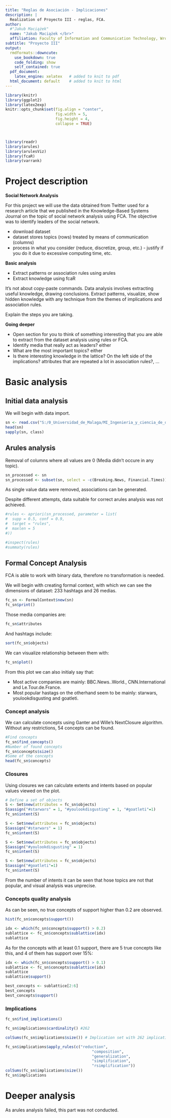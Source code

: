 ```yaml
---
title: "Reglas de Asociación - Implicaciones"
description: |
  Realization of Proyecto III - reglas, FCA.
author:
  #"Jakub Maciążek"
  name: "Jakub Maciążek </br>"
  affiliation: Faculty of Information and Communication Technology, Wrocław University of Science and Technology
subtitle: "Proyecto III"
output:
  rmdformats::downcute:
    use_bookdown: true
    code_folding: show
    self_contained: true
  pdf_document:   
    latex_engine: xelatex   # added to knit to pdf 
  html_document: default    # added to knit to html 
---
```


```r
library(knitr)
library(ggplot2)
library(latex2exp)
knitr::opts_chunk$set(fig.align = "center",
                      fig.width = 5,
                      fig.height = 4,
                      collapse = TRUE)



library(readr)
library(arules)
library(arulesViz)
library(fcaR)
library(varrank)
```

# Project description

**Social Network Analysis**

  For this project we will use the data obtained from Twitter used for a research article that we published in the Knowledge-Based Systems Journal on the topic of social network analysis using FCA. The objective was to identify leaders of the social network.
  
  - download dataset
  - dataset stores topics (rows) treated by means of communication (columns)
  - process in what you consider (reduce, discretize, group, etc.) - justify if you do it due to excessive computing time, etc.
  
**Basic analysis**

  - Extract patterns or association rules using arules
  - Extract knowledge using fcaR
  
  It's not about copy-paste commands. Data analysis involves extracting useful knowledge, drawing conclusions. Extract patterns, visualize, show hidden knowledge with any technique from the themes of implications and association rules.

Explain the steps you are taking.

**Going deeper**

  - Open section for you to think of something interesting that you are able to extract from the dataset analysis using rules or FCA.
  - Identify media that really act as leaders? either
  - What are the most important topics? either
  - Is there interesting knowledge in the lattice? On the left side of the implications? attributes that are repeated a lot in association rules?, …
 
 
# Basic analysis

## Initial data analysis

  We will begin with data import.

```r
sn <- read.csv("S:/0_Universidad_de_Malaga/MI_Ingenieria_y_ciencia_de_datos/Estatistica_avanzada_para_ciencia_de_datos/Reglas_de_asociacion/proyecto_tercera_parte/5000 de 26 medios completo-1.csv",  sep=";", row.names = 1, colClasses=c("character", rep("numeric",26)))
head(sn)
sapply(sn, class)
```

  
<!--  
  OLD DATA READ


```r
sn <- read.csv("S:/0_Universidad_de_Malaga/MI_Ingenieria_y_ciencia_de_datos/Estatistica_avanzada_para_ciencia_de_datos/Reglas_de_asociacion/proyecto_tercera_parte/5000 de 26 medios completo-1.csv",  sep=";")
head(sn)
```

  Adding rownames

```r
rows_labels <- sn[ , c("X")]
#head(rows_labels)
sn <- subset(sn, select = -c(X) )
#head(sn)
rownames(sn) <- rows_labels
head(sn)
#sn <- sapply(sn, function(x){ as.logical(as.integer(x)) })
#sn <- as.logical(as.integer(sn))
```
-->

<!--
  
  ATTEMPT TO CREATE DATA SUITABLE FOR ARULES  


```r
#dim(sn) # 233 x 26
#colnames(sn)[1] # start with 1
rows <- rownames(sn)
cols <- colnames(sn)

sn_mth <- c()
sn_htm <- c()
for (row in 1:233) { #1:233
  rowname <- rows[row]
  row_data <- sn[row,]
  
  for (col in 1:26) { #1:26
    append(sn_mth, c(col, row_data[col])) #test
    #print(row_data[col] == 1)
    if (row_data[col] == 1) {
      col_value <- cols[col]
      
      value <- {hashtag=as.factor(rowname); media=col_value}
      value2 <- c(as.factor(col_value), rowname)
      
      #print(value)
      sn_mth <- append(sn_mth, value)
      sn_htm <- append(sn_htm, value2)
    }
  }
}
#sn_mth
#sn_htm
```
-->

<!--

    SECOND ATTEMPT TO CREATE DATA SUITABLE FOR ARULES  

```r
#dim(sn) # 233 x 26
#colnames(sn)[1] # start with 1
rows <- rownames(sn)
cols <- colnames(sn)

medias <- c()
hashtags <- c()
for (row in 1:233) { #1:233
  rowname <- rows[row]
  row_data <- sn[row,]
  
  for (col in 1:26) { #1:26
    append(sn_mth, c(col, row_data[col])) #test
    #print(row_data[col] == 1)
    if (row_data[col] == 1) {
      medias <- append(medias, cols[col])
      hashtags <- append(hashtags, rowname)
    }
  }
}
#medias
#hashtags
```
```r
library("Matrix")

a_df <- data.frame(
  Media = medias, #TID
  Hashtag = hashtags #item
)

#j <- as.integer(a_df$Media)
#Hashtag <- factor(a_df$Hashtag)
#i <- as.integer(Hashtag)
j <- factor(a_df$Media)
Hashtag <- factor(a_df$Hashtag)
i <- factor(Hashtag)

#ngT <- new("ngTMatrix", i = i-1L, j = j-1L, Dim = c(max(i), max(j)), 
#  Dimnames = list(levels(Hashtag), NULL))
#ngC <- as(ngT, "ngCMatrix")
#trans <- as(ngC, "transactions")

#inspect(trans)

```
-->

## Arules analysis

<!--
Failed discretization

```r
#sn_discretized <- discretization(data.df = sn_processed, discretization.method = "cencov", frequency = FALSE)
#head(sn_discretized)
```
-->

<!--

  OTHER ATTEMPTS

```r
#trans1 <- apriori(sn_mth, "transactions")
```

```r
#rules <- apriori(sn_htm, parameter = list(
#  supp = 0.5, conf = 0.9,
#  target = "rules"
#))
```

```r
#trans1 <- transactions(sn_mth)
#trans1
#inspect(trans1)
```
-->

Removal of columns where all values are 0 (Media didn't occure in any topic).

```r
sn_processed <- sn
sn_processed <- subset(sn, select = -c(Breaking.News, Financial.Times))
```

  As single value data were removed, associations can be generated.

<!--
```r
trans1 <- transactions(sn_processed)
trans1
inspect(trans1)
```
-->

  Despite different attempts, data suitable for correct arules analysis was not achieved.

<!--
```r
rules <- apriori(trans1, parameter = list(
  supp = 0.15, conf = 0.9,
  target = "rules",
  maxlen = 5
))
```
```r
inspect(rules)
summaty(rules)
```
-->

```r
#rules <- apriori(sn_processed, parameter = list(
#  supp = 0.5, conf = 0.9,
#  target = "rules",
#  maxlen = 5
#))
```

```r
#inspect(rules)
#summaty(rules)
```


## Formal Concept Analysis

  FCA is able to work with binary data, therefore no transformation is needed. 
  
  We will begin with creating formal context, with which we can see the dimensions of dataset: 233 hashtags and 26 medias.

<!-- fc_sn$dim() # dimensions-->

```r
fc_sn <- FormalContext$new(sn)
fc_sn$print()
```

  Those media companies are:

```r
fc_sn$attributes
```

  And hashtags include:
  
```r
sort(fc_sn$objects)
```

  We can visualize relationship between them with:
  
```r
fc_sn$plot()
```

From this plot we can also initialy say that:

  - Most active companies are mainly: BBC.News..World., CNN.International and Le.Tour.de.France.
  - Most popular hastags on the otherhand seem to be mainly: starwars, youlookdisgusting and goatleti.

### Concept analysis

  We can calculate concepts using Ganter and Wille’s NextClosure algorithm. Without any restrictions, 54 concepts can be found.

```r
#Find concepts
fc_sn$find_concepts()
#Number of found concepts
fc_sn$concepts$size()
#Some of the concepts
head(fc_sn$concepts)
```

<!--
### Lattice plot

```r
# Wrong version of R
#fc_sn$concepts$plot(object_names = FALSE)
```
-->


<!--
A concept (A,B), contains a set of objects A (the extent) and a set of attributes B (the intent) such that:

the extent A consists of all objects that share the attributes in B.
the intent B consists of all the attributes shared by the objects in A.
-->
### Closures

  Using closures we can calculate extents and intents based on popular values viewed on the plot.
  
```r
# Define a set of objects
S <- Set$new(attributes = fc_sn$objects)
S$assign("#starwars" = 1, "#youlookdisgusting" = 1, "#goatleti"=1)
fc_sn$intent(S)

S <- Set$new(attributes = fc_sn$objects)
S$assign("#starwars" = 1)
fc_sn$intent(S)

S <- Set$new(attributes = fc_sn$objects)
S$assign("#youlookdisgusting" = 1)
fc_sn$intent(S)

S <- Set$new(attributes = fc_sn$objects)
S$assign("#goatleti"=1)
fc_sn$intent(S)
```

  From the number of intents it can be seen that hose topics are not that popular, and visual analysis was unprecise.

### Concepts quality analysis

  As can be seen, no true concepts of support higher than 0.2 are observed.
```r
hist(fc_sn$concepts$support())

idx <- which(fc_sn$concepts$support() > 0.2)
sublattice <- fc_sn$concepts$sublattice(idx)
sublattice
```

  As for the concepts with at least 0.1 support, there are 5 true concepts like this, and 4 of them has support over 15%:
  
```r
idx <- which(fc_sn$concepts$support() > 0.1)
sublattice <- fc_sn$concepts$sublattice(idx)
sublattice
sublattice$support()
```

```r
best_concepts <- sublattice[2:6]
best_concepts
best_concepts$support()
```
### Implications

```r
fc_sn$find_implications()

fc_sn$implications$cardinality() #262

colSums(fc_sn$implications$size()) # Implication set with 262 implications.

fc_sn$implications$apply_rules(c("reduction",
                                      "composition",
                                      "generalization",
                                      "simplification",
                                      "rsimplification"))
colSums(fc_sn$implications$size())
fc_sn$implications

```
  
# Deeper analysis

As arules analysis failed, this part was not conducted.




